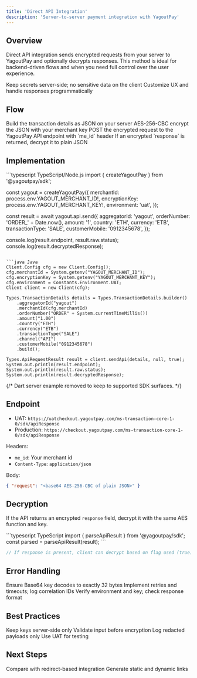 ```yaml
---
title: 'Direct API Integration'
description: 'Server-to-server payment integration with YagoutPay'
---
```


## Overview

Direct API integration sends encrypted requests from your server to YagoutPay and optionally decrypts responses. This method is ideal for backend-driven flows and when you need full control over the user experience.

<CardGroup cols={2}>
  <Card title="Backend First" icon="server">
    Keep secrets server-side; no sensitive data on the client
  </Card>
  <Card title="Full Control" icon="cog">
    Customize UX and handle responses programmatically
  </Card>
</CardGroup>

## Flow

<Steps>
  <Step title="Assemble plain JSON">
    Build the transaction details as JSON on your server
  </Step>
  <Step title="Encrypt request">
    AES-256-CBC encrypt the JSON with your merchant key
  </Step>
  <Step title="Send to API">
    POST the encrypted request to the YagoutPay API endpoint with `me_id` header
  </Step>
  <Step title="Decrypt response (optional)">
    If an encrypted `response` is returned, decrypt it to plain JSON
  </Step>
</Steps>

## Implementation

<CodeGroup>
```typescript TypeScript/Node.js
import { createYagoutPay } from '@yagoutpay/sdk';

const yagout = createYagoutPay({
  merchantId: process.env.YAGOUT_MERCHANT_ID!,
  encryptionKey: process.env.YAGOUT_MERCHANT_KEY!,
  environment: 'uat',
});

const result = await yagout.api.send({
  aggregatorId: 'yagout',
  orderNumber: 'ORDER_' + Date.now(),
  amount: '1',
  country: 'ETH',
  currency: 'ETB',
  transactionType: 'SALE',
  customerMobile: '0912345678',
});

console.log(result.endpoint, result.raw.status);
console.log(result.decryptedResponse);
```

```java Java
Client.Config cfg = new Client.Config();
cfg.merchantId = System.getenv("YAGOUT_MERCHANT_ID");
cfg.encryptionKey = System.getenv("YAGOUT_MERCHANT_KEY");
cfg.environment = Constants.Environment.UAT;
Client client = new Client(cfg);

Types.TransactionDetails details = Types.TransactionDetails.builder()
    .aggregatorId("yagout")
    .merchantId(cfg.merchantId)
    .orderNumber("ORDER" + System.currentTimeMillis())
    .amount("1.00")
    .country("ETH")
    .currency("ETB")
    .transactionType("SALE")
    .channel("API")
    .customerMobile("0912345678")
    .build();

Types.ApiRequestResult result = client.sendApi(details, null, true);
System.out.println(result.endpoint);
System.out.println(result.raw.status);
System.out.println(result.decryptedResponse);
```

{/* Dart server example removed to keep to supported SDK surfaces. */}
</CodeGroup>

## Endpoint

- UAT: `https://uatcheckout.yagoutpay.com/ms-transaction-core-1-0/sdk/apiResponse`
- Production: `https://checkout.yagoutpay.com/ms-transaction-core-1-0/sdk/apiResponse`

Headers:
- `me_id`: Your merchant id
- `Content-Type`: `application/json`

Body:
```json
{ "request": "<base64 AES-256-CBC of plain JSON>" }
```

## Decryption

If the API returns an encrypted `response` field, decrypt it with the same AES function and key.

<CodeGroup>
```typescript TypeScript
import { parseApiResult } from '@yagoutpay/sdk';
const parsed = parseApiResult(result);
```

```java Java
// If response is present, client can decrypt based on flag used (true)
```
</CodeGroup>

## Error Handling

<AccordionGroup>
  <Accordion title="Invalid encryption key">
    Ensure Base64 key decodes to exactly 32 bytes
  </Accordion>
  <Accordion title="HTTP errors">
    Implement retries and timeouts; log correlation IDs
  </Accordion>
  <Accordion title="Decryption failures">
    Verify environment and key; check response format
  </Accordion>
</AccordionGroup>

## Best Practices

<Checklist>
  <Checkbox>Keep keys server-side only</Checkbox>
  <Checkbox>Validate input before encryption</Checkbox>
  <Checkbox>Log redacted payloads only</Checkbox>
  <Checkbox>Use UAT for testing</Checkbox>
</Checklist>

## Next Steps

<CardGroup cols={2}>
  <Card title="Hosted Form" icon="link" href="/integration/hosted-form">
    Compare with redirect-based integration
  </Card>
  <Card title="Payment Links" icon="link" href="/integration/payment-links">
    Generate static and dynamic links
  </Card>
</CardGroup>
